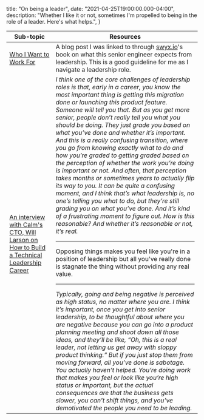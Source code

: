 
  title: "On being a leader",
  date: "2021-04-25T19:00:00.000-04:00",
  description: "Whether I like it or not, sometimes I'm propelled to being in the role of a leader. Here's what helps.",
}


| Sub-topic | Resources |
|-|-|
| [Who I Want to Work For](https://keavy.com/work/who-i-want-to-work-for/) | A blog post I was linked to through [swyx.io](https://swyx.io)'s book on what this senior engineer expects from leadership. This is a good guideline for me as I navigate a leadership role. |
| [An interview with Calm's CTO, Will Larson on How to Build a Technical Leadership Career](https://www.intercom.com/blog/podcasts/calms-will-larson-on-how-to-build-a-technical-leadership-career/) | *I think one of the core challenges of leadership roles is that, early in a career, you know the most important thing is getting this migration done or launching this product feature. Someone will tell you that. But as you get more senior, people don’t really tell you what you should be doing. They just grade you based on what you’ve done and whether it’s important. And this is a really confusing transition, where you go from knowing exactly what to do and how you’re graded to getting graded based on the perception of whether the work you’re doing is important or not. And often, that perception takes months or sometimes years to actually flip its way to you. It can be quite a confusing moment, and I think that’s what leadership is, no one’s telling you what to do, but they’re still grading you on what you’ve done. And it’s kind of a frustrating moment to figure out. How is this reasonable? And whether it’s reasonable or not, it’s real.* <hr/> Opposing things makes you feel like you're in a position of leadership but all you've really done is stagnate the thing without providing any real value. <hr/> *Typically, going and being negative is perceived as high status, no matter where you are. I think it’s important, once you get into senior leadership, to be thoughtful about where you are negative because you can go into a product planning meeting and shoot down all those ideas, and they’ll be like, “Oh, this is a real leader, not letting us get away with sloppy product thinking.” But if you just stop them from moving forward, all you’ve done is sabotage. You actually haven’t helped. You’re doing work that makes you feel or look like you’re high status or important, but the actual consequences are that the business gets slower, you can’t shift things, and you’ve demotivated the people you need to be leading.* |
